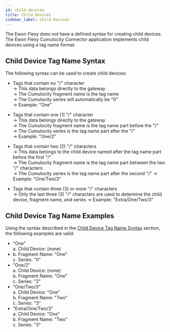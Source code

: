 ```yaml
---
id: child-devices
title: Child Devices
sidebar_label: Child Devices
---
```


The Ewon Flexy does not have a defined syntax for creating child devices.
The Ewon Flexy Cumulocity Connector application implements child devices using a tag name format.

## Child Device Tag Name Syntax

The following syntax can be used to create child devices:

- Tags that contain no "/" character<br/>
  -> This data belongs directly to the gateway<br/>
  -> The Cumulocity fragment name is the tag name<br/>
  -> The Cumulocity series will automatically be "0"<br/>
  -> Example: "One"<br/>

- Tags that contain one (1) "/" character<br/>
  -> This data belongs directly to the gateway<br/>
  -> The Cumulocity fragment name is the tag name part before the "/"<br/>
  -> The Cumulocity series is the tag name part after the "/"<br/>
  -> Example: "One/2"<br/>

- Tags that contain two (2) "/" characters<br/>
  -> This data belongs to the child device named after the tag name part before the first "/"<br/>
  -> The Cumulocity fragment name is the tag name part between the two "/" characters<br/>
  -> The Cumulocity series is the tag name part after the second "/"
  -> Example: "One/Two/3"<br/>

- Tags that contain three (3) or more "/" characters<br/>
  -> Only the last three (3) "/" characters are used to determine the child device, fragment name,
  and series
  -> Example: "Extra/One/Two/3"<br/>

## Child Device Tag Name Examples

Using the syntax described in the [Child Device Tag Name Syntax](#child-device-tag-name-syntax)
section, the following examples are valid:

- "One"<br/>
  a. Child Device: (none)<br/>
- b. Fragment Name: "One"<br/>
  c. Series: "0"<br/>
- "One/2"<br/>
  a. Child Device: (none)<br/>
  b. Fragment Name: "One"<br/>
  c. Series: "2"<br/>
- "One/Two/3"<br/>
  a. Child Device: "One"<br/>
  b. Fragment Name: "Two"<br/>
  c. Series: "3"<br/>
- "Extra/One/Two/3"<br/>
  a. Child Device: "One"<br/>
  b. Fragment Name: "Two"<br/>
  c. Series: "3"<br/>